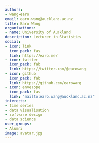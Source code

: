 ```yaml
---
authors:
- wang-earo
email: earo.wang@auckland.ac.nz
title: Earo Wang
organizations:
- name: University of Auckland
description: Lecturer in Statistics
social:
- icon: link
  icon_pack: fas
  link: https://earo.me/
- icon: twitter
  icon_pack: fab
  link: https://twitter.com/@earowang
- icon: github
  icon_pack: fab
  link: https://github.com/earowang
- icon: envelope
  icon_pack: fas
  link: "mailto:earo.wang@auckland.ac.nz"
interests:
- time series
- data visualisation
- software design
- data science
user_groups:
- Alumni
image: avatar.jpg
---
```

